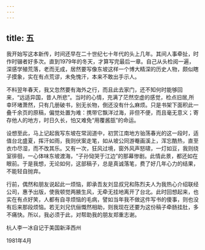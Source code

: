 ```yaml
---
---
---
```

title: 五
---




我开始写这本新传，时间还早在二十世纪七十年代的头上几年。其间人事牵扯，时作时辍者好多次。直到1979年的冬天，才算写完最后一章。自己从头检阅一遍，深感学殖荒落，老而无成，居然要写像东坡这样一个博大精深的历史人物，颇似瞎子摸象，实在有点荒谬，未免愧汗，本来不敢出手示人。

不料翌年春天，我又忽然要有海外之行，而且此去家门，还不知何时能够回来，“远适异国，昔人所悲”。当时的心情，充满了茫然空虚的感觉，检点旧居,所幸环堵萧然，只有几册破书，别无长物，倒还没有什么麻烦。只是书架下面积此一叠千余页的原稿，偏觉处置为难：携带它飘洋过海，非但不便，而且毫无意义；寄存他人的地方，时日久长，怕又难免“用覆酱瓿”的命运。

设想至此，马上记起我写东坡在常润道中，初赏江南地方骀荡春光的这一段时，适值台北盛夏，挥汗如雨，我则伏案走笔，如从坡公同游罨画溪上，浑忘酷热，直至衣巾尽湿，而不改其乐。又有一次，狂风过境，窗外风声怒啸，一灯如豆，我则绕室徘徊，一心体味东坡渡海，“子孙恸哭于江边”的那幕惨剧。此情此景，都还如在眼前。于是我想，无论如何，这部稿子，总是真诚落笔，费了好几年心力的结果，不能轻自抛弃。

行前，偶然和朋友说起此一烦恼，即承吾友刘显叔兄和陈烈夫人为我热心介绍联经公司，惠予出版，使我顿觉两腋生风，无牵无挂地离开了台北。此时回想起来，也实在有点好笑，人都有自寻烦恼的毛病，譬如当年我不做这件写书的傻事，则也没有后来那段烦恼。若无刘兄伉俪慨然相助，则我现在还要为这份稿子牵肠挂肚，多不痛快。所以，我必须于此，对帮助我的朋友郑重志谢。

杭人李一冰自记于美国新泽西州

1981年4月